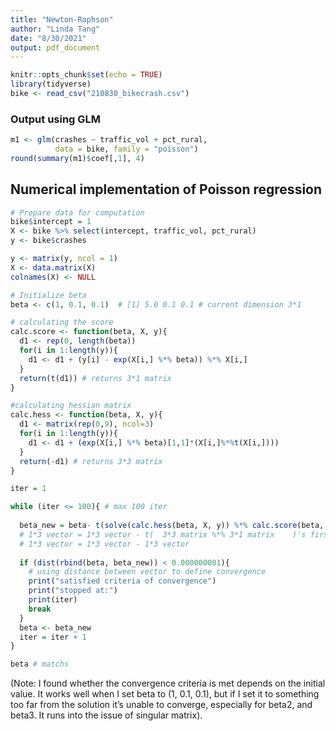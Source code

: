 ```yaml
---
title: "Newton-Raphson"
author: "Linda Tang"
date: "8/30/2021"
output: pdf_document
---
```


```r
knitr::opts_chunk$set(echo = TRUE)
library(tidyverse)
bike <- read_csv("210830_bikecrash.csv")
```

### Output using GLM

```r
m1 <- glm(crashes ~ traffic_vol + pct_rural, 
          data = bike, family = "poisson")
round(summary(m1)$coef[,1], 4)
```

## Numerical implementation of Poisson regression

```r
# Prepare data for computation
bike$intercept = 1
X <- bike %>% select(intercept, traffic_vol, pct_rural)
y <- bike$crashes

y <- matrix(y, ncol = 1)
X <- data.matrix(X)
colnames(X) <- NULL

# Initialize beta
beta <- c(1, 0.1, 0.1)  # [1] 5.0 0.1 0.1 # current dimension 3*1
```

```r
# calculating the score
calc.score <- function(beta, X, y){
  d1 <- rep(0, length(beta))
  for(i in 1:length(y)){
    d1 <- d1 + (y[i] - exp(X[i,] %*% beta)) %*% X[i,]
  }
  return(t(d1)) # returns 3*1 matrix
}

#calculating hessian matrix
calc.hess <- function(beta, X, y){
  d1 <- matrix(rep(0,9), ncol=3)
  for(i in 1:length(y)){
    d1 <- d1 + (exp(X[i,] %*% beta)[1,1]*(X[i,]%*%t(X[i,])))
  }
  return(-d1) # returns 3*3 matrix 
}
```

```r
iter = 1

while (iter <= 100){ # max 100 iter
  
  beta_new = beta- t(solve(calc.hess(beta, X, y)) %*% calc.score(beta, X, y))[1,]
  # 1*3 vector = 1*3 vector - t(  3*3 matrix %*% 3*1 matrix    )'s first row
  # 1*3 vector = 1*3 vector - 1*3 vector
  
  if (dist(rbind(beta, beta_new)) < 0.000000001){ 
    # using distance between vector to define convergence
    print("satisfied criteria of convergence")
    print("stopped at:")
    print(iter)
    break
  }
  beta <- beta_new
  iter = iter + 1
}
```

```r
beta # matchs
```

(Note: I found whether the convergence criteria is met depends on the initial value. It works well when I set beta to (1, 0.1, 0.1), but if I set it to something too far from the solution it's unable to converge, especially for beta2, and beta3. It runs into the issue of singular matrix). 